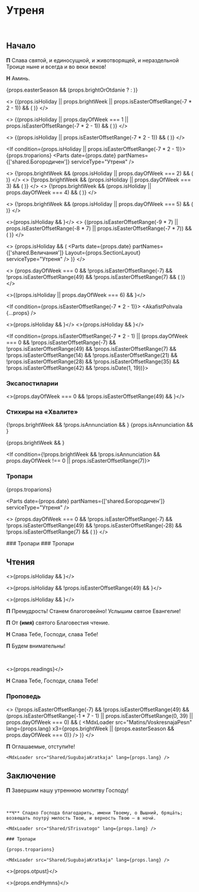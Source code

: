 

<span id="nachalo" />

# Утреня

<br />

## Начало

**П** Слава святой, и единосущной, и животворящей, и нераздельной Троице ныне и всегда и во веки веков!

**Н** Аминь.

{props.easterSeason && (props.brightOrOtdanie ? <MdxLoader src="Shared/DaVosstanetBog" /> : <MdxLoader src="Shared/EasterTroparion3x" />)}

<>
    {(props.isHoliday || props.brightWeek || props.isEasterOffsetRange(-7 * 2 - 1)) && (
        <MdxLoader src="Matins/VelikayaEktenia" lang={props.lang} />
    )}
</>

<>
    {(props.isHoliday || props.dayOfWeek === 1 || props.isEasterOffsetRange(-7 * 2 - 1)) && (
        <MdxLoader src="Matins/Prayer1" lang={props.lang} />
    )}
</>

<>
    {(props.isHoliday || props.isEasterOffsetRange(-7 * 2 - 1)) && (
        <MdxLoader src="Matins/BogGospod" lang={props.lang} />
    )}
</>

<If condition={props.isHoliday || props.isEasterOffsetRange(-7 * 2 - 1)}>
    {props.troparions}
    <Parts date={props.date} partNames={['shared.Богородичен']} serviceType="Утреня" />
    <MdxLoader src="Shared/SnovaSnova" lang={props.lang} />
</If>

<>
    {!props.brightWeek && (props.isHoliday || props.dayOfWeek === 2) && (
        <MdxLoader src="Matins/Prayer2" lang={props.lang} />
    )}
</>
<>
    {!props.brightWeek && (props.isHoliday || props.dayOfWeek === 3) && (
        <MdxLoader src="Matins/Prayer3" lang={props.lang} />
    )}
</>
<>
    {!props.brightWeek && (props.isHoliday || props.dayOfWeek === 4) && (
        <MdxLoader src="Matins/Prayer4" lang={props.lang} />
    )}
</>

<If condition={props.isHoliday}>
    <MdxLoader src="Shared/SnovaSnova" lang={props.lang} />
</If>

<>
    {!props.brightWeek && (props.isHoliday || props.dayOfWeek === 5) && (
        <MdxLoader src="Matins/Prayer7" lang={props.lang} />
    )}
</>

<>{props.isHoliday && <MdxLoader src="Matins/Polijeley" lang={props.lang} />}</>
<>
    {(props.isEasterOffsetRange(-9 * 7) || props.isEasterOffsetRange(-8 * 7) || props.isEasterOffsetRange(-7 * 7)) && (
        <MdxLoader src="Matins/Psalm136" lang={props.lang} />
    )}
</>

<>
    {props.isHoliday && (
        <Parts date={props.date} partNames={['shared.Величания']} Layout={props.SectionLayout} serviceType="Утреня" />
    )}
</>

<>
    {props.dayOfWeek === 0 && !props.isEasterOffsetRange(-7) && !props.isEasterOffsetRange(49) && !props.isEasterOffsetRange(7) && (
        <MdxLoader src="Matins/TropsVoskr" lang={props.lang} />
    )}
</>

<If condition={props.isHoliday}>
    <MdxLoader src="Shared/SnovaSnova" lang={props.lang} />
</If>

<>{(props.isHoliday || props.dayOfWeek === 6) && <MdxLoader src="Matins/Prayer8" lang={props.lang} />}</>

<If condition={props.isEasterOffsetRange(-7 * 2 - 1)}>
    <AkafistPohvala {...props} />
</If>

<>{props.isHoliday && <MdxLoader src="Matins/Prayer10" lang={props.lang} />}</>
<>{props.isHoliday && <Psalm50 lang={props.lang} />}</>

<StihiriAfterPsalm50 date={props.date} />

<If condition={props.isEasterOffsetRange(-7 * 2 - 1) || (props.dayOfWeek === 0 && !props.isEasterOffsetRange(-7) && !props.isEasterOffsetRange(49) && !props.isEasterOffsetRange(7) && !props.isEasterOffsetRange(14) && !props.isEasterOffsetRange(21) && !props.isEasterOffsetRange(28) && !props.isEasterOffsetRange(35) && !props.isEasterOffsetRange(42) && !props.isDate(1, 19))}>
    <MdxLoader src="Matins/PesnBogoroditsy" lang={props.lang} />
</If>

<If condition={props.isHoliday}>
    <MdxLoader src="Shared/SnovaSnova" lang={props.lang} />
</If>

<MdxLoader src="Matins/Prayer11" lang={props.lang} />

### Эксапостиларии

<>{props.dayOfWeek === 0 && !props.isEasterOffsetRange(49) && <MdxLoader src="Matins/Sviat" lang={props.lang} />}</>
<If condition={!props.isEasterOffsetRange(-7)}>
    <Exapostilari date={props.date} />
</If>

<MdxLoader src="Matins/HvalitniePsalmi" lang={props.lang} />

### Стихиры на «Хвалите»

<StihiriNaHvalite date={props.date} day={props.day} />
{!props.brightWeek && !props.isAnnunciation && <MdxLoader src="Matins/Slavoslovie" lang={props.lang} />}
{props.isAnnunciation && <MdxLoader
    src="Matins/SlavoslovieLent"
    lang={props.lang}
    short={true}
/>}

{props.brightWeek && <MdxLoader src="Shared/EasterTroparion3x" />}

<If condition={!props.brightWeek && !props.isAnnunciation && props.dayOfWeek !== 0 || props.isEasterOffsetRange(7)}>
  ### Тропари

{props.troparions}

  <Parts
    date={props.date}
    partNames={['shared.Богородичен']}
    serviceType="Утреня"
  />
</If>

<>
    {props.dayOfWeek === 0 && !props.isEasterOffsetRange(-7) && !props.isEasterOffsetRange(49) && !props.isEasterOffsetRange(-28) && !props.isEasterOffsetRange(7) && (
        <MdxLoader src="Matins/TropsOtp" lang={props.lang} glas={props.day.glas} />
    )}
</>

<If condition={props.isEasterOffsetRange(-7)}>
  ### Тропари
    
  <MdxLoader src="Shared/TropVhodGospoden" />
    
</If>

<If condition={props.isEasterOffsetRange(49)}>
  ### Тропари
    
  <MdxLoader src="Shared/TropPentecost" />
    
</If>
    
<span id="reading" />

## Чтения

<Stepenny day={props.day} date={props.date} />

<Prokimens day={props.day} date={props.date} />

<>{props.isHoliday && <MdxLoader src="Matins/Prayer9" lang={props.lang} />}</>

<>{props.isHoliday && !props.isEasterOffsetRange(49) && <MdxLoader src="Matins/Prokimen2" lang={props.lang} />}</>

<>{props.isHoliday && <MdxLoader src="Matins/Vstavka" lang={props.lang} />}</>

<If condition={props.containsGospel}>

**П** Премудрость! Станем благоговейно! Услышим святое Евангелие!

**П** От **(имя)** святого Благовестия чтение.

**Н** Слава Тебе, Господи, слава Тебе!

**П** Будем внимательны!

</If>

<br />

<>{props.readings}</>

<If condition={props.containsGospel}>

**Н** Слава Тебе, Господи, слава Тебе!

</If>

### Проповедь

<>
    {!props.isEasterOffsetRange(-7) &&
        !props.isEasterOffsetRange(49) &&
        (props.isEasterOffsetRange(-1 * 7 - 1) || props.isEasterOffsetRange(0, 39) || props.dayOfWeek === 0) && (
            <MdxLoader
                src="Matins/VoskresnajaPesn"
                lang={props.lang}
                x3={props.brightWeek || (props.easterSeason && props.dayOfWeek === 0)}
            />
        )}
</>

<MdxLoader src="Shared/EkteniaOglash" lang={props.lang} />
<MdxLoader src="Matins/PrayerKatekhumens" lang={props.lang} />

**П** Оглашаемые, отступи́те!

<If condition={!props.isAnnunciation}>
    
    <MdxLoader src="Shared/SugubajaKratkaja" lang={props.lang} />

</If>

## Заключение

**П** Завершим нашу утреннюю молитву Господу!

<MdxLoader src="Matins/Prayer12" lang={props.lang} />
<br />
<MdxLoader src="Matins/PrayerGlavopriklonnaja" lang={props.lang} />

<If condition={props.isAnnunciation}>
    
    **Ч** Сладко Господа благодарить, имени Твоему, о Вышний, бряца́ть; возвещать поутру́ милость Твою, и верность Твою – в ночи́.
    
    <MdxLoader src="Shared/STrisvatogo" lang={props.lang} />
    
    ### Тропари
    
    {props.troparions}
    
    <MdxLoader src="Shared/SugubajaKratkaja" lang={props.lang} />

</If>

<>{props.otpust}</>

<>{props.endHymns}</>
